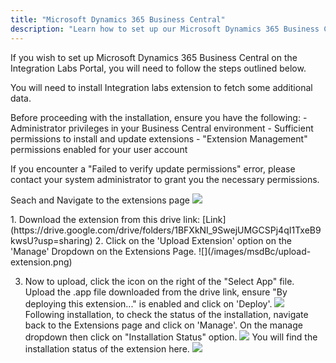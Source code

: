 ```yaml
---
title: "Microsoft Dynamics 365 Business Central"
description: "Learn how to set up our Microsoft Dynamics 365 Business Central integration."
---
```


If you wish to set up Microsoft Dynamics 365 Business Central on the Integration Labs Portal, you will need to follow the steps outlined below.

<Note>You will need to install Integration labs extension to fetch some additional data.</Note>

<Warning>
Before proceeding with the installation, ensure you have the following:
- Administrator privileges in your Business Central environment
- Sufficient permissions to install and update extensions
- "Extension Management" permissions enabled for your user account

If you encounter a "Failed to verify update permissions" error, please contact your system administrator to grant you the necessary permissions.
</Warning>

<Steps titleSize="h2">

<Step title="Navigate to the extensions page" stepNumber="1">

Seach and Navigate to the extensions page 
![](/images/msdBc/manage-extensions.png)

</Step>

<Step title="Upload the extension" stepNumber="2">
1. Download the extension from this drive link: [Link](https://drive.google.com/drive/folders/1BFXkNI_9SwejUMGCSPj4qI1TxeB9kwsU?usp=sharing)
2. Click on the 'Upload Extension' option on the 'Manage' Dropdown on the Extensions Page.
![](/images/msdBc/upload-extension.png)

3. Now to upload, click the icon on the right of the "Select App" file. Upload the .app file downloaded from the drive link, ensure "By deploying this extension..." is enabled and click on 'Deploy'.
![](/images/msdBc/accept-terms.png)
Following installation, to check the status of the installation, navigate back to the Extensions page and click on 'Manage'. On the manage dropdown then click on "Installation Status" option.
![](/images/msdBc/status.png)
You will find the installation status of the extension here.
![](/images/msdBc/status-view.png)

</Step>


</Steps>